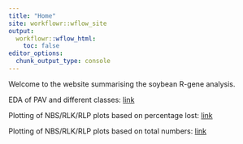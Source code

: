 ---
title: "Home"
site: workflowr::wflow_site
output:
  workflowr::wflow_html:
    toc: false
editor_options:
  chunk_output_type: console
---

Welcome to the website summarising the soybean R-gene analysis.


EDA of PAV and different classes: [link](eda.html)


Plotting of NBS/RLK/RLP plots based on percentage lost: [link](first-analysis.html)

Plotting of NBS/RLK/RLP plots based on total numbers: [link](total_numbers.html)

